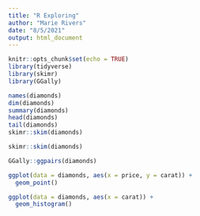 ```yaml
---
title: "R Exploring"
author: "Marie Rivers"
date: "8/5/2021"
output: html_document
---
```


```r
knitr::opts_chunk$set(echo = TRUE)
library(tidyverse)
library(skimr)
library(GGally)
```

```r
names(diamonds)
dim(diamonds)
summary(diamonds)
head(diamonds)
tail(diamonds)
skimr::skim(diamonds)
```
```r
skimr::skim(diamonds)
```
```r
GGally::ggpairs(diamonds)
```

```r
ggplot(data = diamonds, aes(x = price, y = carat)) +
  geom_point() 
```
```r
ggplot(data = diamonds, aes(x = carat)) +
  geom_histogram()
```

